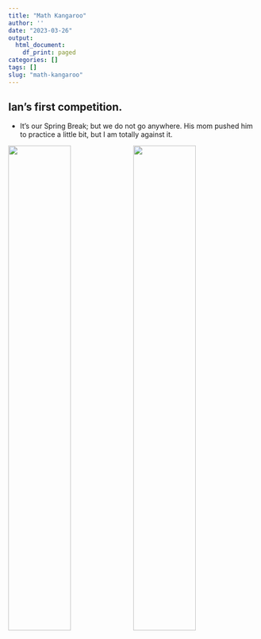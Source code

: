 ```yaml
---
title: "Math Kangaroo"
author: ''
date: "2023-03-26"
output:
  html_document:
    df_print: paged
categories: []
tags: []
slug: "math-kangaroo"
---
```


## Ian's first competition.

- It's our Spring Break; but we do not go anywhere. His mom pushed him to practice a little bit, but I am totally against it.

![](/image/MathKangaroo3.jpg){width=50%}![](/image/MathKangaroo1.jpg){width=50%}